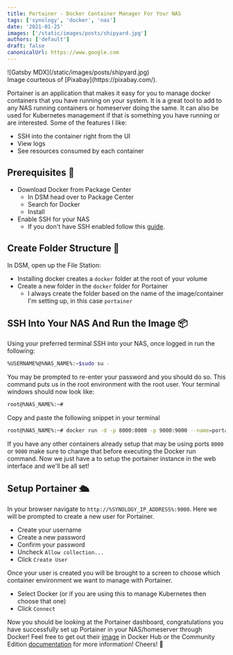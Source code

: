 ```yaml
---
title: Portainer - Docker Container Manager For Your NAS
tags: ['synology', 'docker', 'nas']
date: '2021-01-25'
images: ['/static/images/posts/shipyard.jpg']
authors: ['default']
draft: false
canonicalUrl: https://www.google.com
---
```

<div className="flex flex-wrap -mx-2 overflow-hidden xl:-mx-2">
  <div className="my-1 px-2 w-full overflow-hidden xl:my-1 xl:px-2 xl:w-1/2">
    ![Gatsby MDX](/static/images/posts/shipyard.jpg)
  </div>
</div>
Image courteous of [Pixabay](https://pixabay.com/).

Portainer is an application that makes it easy for you to manage docker containers that you have running on your system. It is a great tool to add to any NAS running containers or homeserver doing the same. It can also be used for Kubernetes management if that is something you have running or are interested. Some of the features I like:

- SSH into the container right from the UI
- View logs
- See resources consumed by each container

## Prerequisites 📃

- Download Docker from Package Center
  - In DSM head over to Package Center
  - Search for Docker
  - Install
- Enable SSH for your NAS
  - If you don't have SSH enabled follow this [guide](https://chrisotto.dev/ssh-synology-nas/).

## Create Folder Structure 📂

In DSM, open up the File Station:

- Installing docker creates a `docker` folder at the root of your volume
- Create a new folder in the `docker` folder for Portainer
  - I always create the folder based on the name of the image/container I'm setting up, in this case `portainer`

## SSH Into Your NAS And Run the Image 📦

Using your preferred terminal SSH into your NAS, once logged in run the following:

```bash
%USERNAME%@%NAS_NAME%:~$sudo su -
```

You may be prompted to re-enter your password and you should do so. This command puts us in the root environment with the root user. Your terminal windows should now look like:

```bash
root@%NAS_NAME%:~#
```

Copy and paste the following snippet in your terminal

```bash
root@%NAS_NAME%:~# docker run -d -p 8000:8000 -p 9000:9000 --name=portainer --restart=always -v /var/run/docker.sock:/var/run/docker.sock -v /volume1/docker/portainer:/data portainer/portainer-ce@latest
```

If you have any other containers already setup that may be using ports `8000` or `9000` make sure to change that before executing the Docker run command. Now we just have a to setup the portainer instance in the web interface and we'll be all set!

## Setup Portainer 🛳

In your browser navigate to `http://%SYNOLOGY_IP_ADDRESS%:9000`. Here we will be prompted to create a new user for Portainer.

- Create your username
- Create a new password
- Confirm your password
- Uncheck `Allow collection...`
- Click `Create User`

Once your user is created you will be brought to a screen to choose which container environment we want to manage with Portainer.

- Select Docker (or if you are using this to manage Kubernetes then choose that one)
- Click `Connect`

Now you should be looking at the Portainer dashboard, congratulations you have successfully set up Portainer in your NAS/homeserver through Docker! Feel free to get out their [image](https://hub.docker.com/r/portainer/portainer-ce) in Docker Hub or the Community Edition [documentation](https://www.portainer.io/products/community-edition) for more information! Cheers! 🍻
